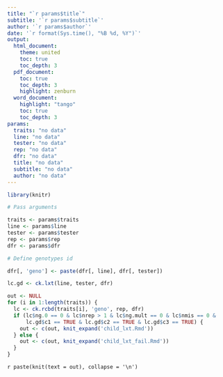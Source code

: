```yaml
---
title: "`r params$title`"
subtitle: '`r params$subtitle`'
author: '`r params$author`'
date: '`r format(Sys.time(), "%B %d, %Y")`'
output: 
  html_document:
    theme: united
    toc: true
    toc_depth: 3
  pdf_document:
    toc: true
    toc_depth: 3
    highlight: zenburn
  word_document:
    highlight: "tango"
    toc: true
    toc_depth: 3
params: 
  traits: "no data"
  line: "no data"
  tester: "no data"
  rep: "no data"
  dfr: "no data"
  title: "no data"
  subtitle: "no data"
  author: "no data"
---
```


```r
library(knitr)

# Pass arguments

traits <- params$traits
line <- params$line
tester <- params$tester
rep <- params$rep
dfr <- params$dfr

# Define genotypes id

dfr[, 'geno'] <- paste(dfr[, line], dfr[, tester])
```

```r
lc.gd <- ck.lxt(line, tester, dfr)

out <- NULL
for (i in 1:length(traits)) {
  lc <- ck.rcbd(traits[i], 'geno', rep, dfr)
  if (lc$ng.0 == 0 & lc$nrep > 1 & lc$ng.mult == 0 & lc$nmis == 0 &
      lc.gd$c1 == TRUE & lc.gd$c2 == TRUE & lc.gd$c3 == TRUE) {
    out <- c(out, knit_expand('child_lxt.Rmd'))
  } else {
    out <- c(out, knit_expand('child_lxt_fail.Rmd'))
  }
}
```

`r paste(knit(text = out), collapse = '\n')`

